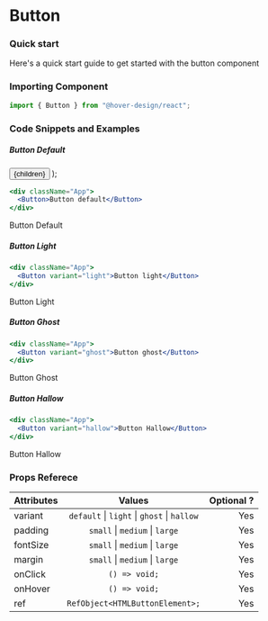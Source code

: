 # Button

### Quick start

Here's a quick start guide to get started with the button component

### Importing Component

```jsx
import { Button } from "@hover-design/react";
```

### Code Snippets and Examples

##### Button Default

  <Button variant={variant}>{children}</Button>
);

```jsx
<div className="App">
  <Button>Button default</Button>
</div>
```

<!-- ![Button](https://i.imgur.com/BeBATSh.jpg) -->

<ButtonComponent>Button Default</ButtonComponent>

##### Button Light

```jsx
<div className="App">
  <Button variant="light">Button light</Button>
</div>
```

<!-- ![Button](https://i.imgur.com/iGIVhXN.jpg) -->

<ButtonComponent variant="light">Button Light</ButtonComponent>

##### Button Ghost

```jsx
<div className="App">
  <Button variant="ghost">Button ghost</Button>
</div>
```

<!-- ![Button](https://i.imgur.com/AbrmEdn.jpg) -->

<ButtonComponent variant="ghost">Button Ghost</ButtonComponent>

##### Button Hallow

```jsx
<div className="App">
  <Button variant="hallow">Button Hallow</Button>
</div>
```

<!-- ![Button](https://i.imgur.com/iPfqa7x.jpg) -->

<ButtonComponent variant="hallow">Button Hallow</ButtonComponent>

### Props Referece

| Attributes |                         Values                          | Optional ? |
| :--------- | :-----------------------------------------------------: | ---------: |
| variant    | `default` &#124; `light` &#124; `ghost` &#124; `hallow` |        Yes |
| padding    |         `small` &#124; `medium` &#124; `large`          |        Yes |
| fontSize   |         `small` &#124; `medium` &#124; `large`          |        Yes |
| margin     |         `small` &#124; `medium` &#124; `large`          |        Yes |
| onClick    |                      `() => void;`                      |        Yes |
| onHover    |                      `() => void;`                      |        Yes |
| ref        |             `RefObject<HTMLButtonElement>;`             |        Yes |
